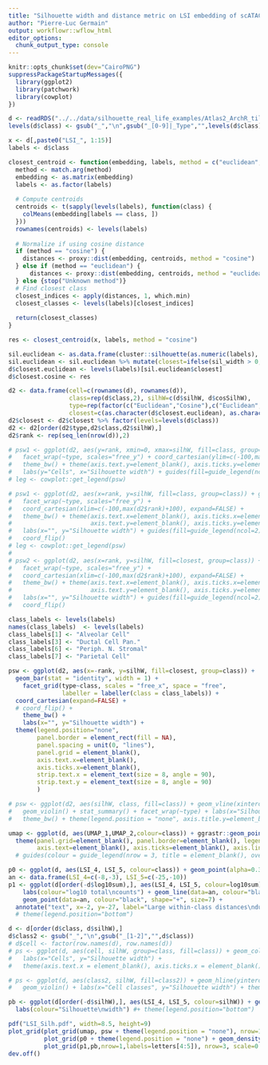 ```yaml
---
title: "Silhouette width and distance metric on LSI embedding of scATAC"
author: "Pierre-Luc Germain"
output: workflowr::wflow_html
editor_options: 
  chunk_output_type: console
---
```


```r
knitr::opts_chunk$set(dev="CairoPNG")
suppressPackageStartupMessages({
  library(ggplot2)
  library(patchwork)
  library(cowplot)
})
```

```r
d <- readRDS("../../data/silhouette_real_life_examples/Atlas2_ArchR_tiles_ndim15_LSI.rds")
levels(d$class) <- gsub("_","\n",gsub("_[0-9]|_Type","",levels(d$class)))
```

```r
x <- d[,paste0("LSI_", 1:15)]
labels <- d$class

closest_centroid <- function(embedding, labels, method = c("euclidean", "cosine")) {
  method <- match.arg(method)
  embedding <- as.matrix(embedding)
  labels <- as.factor(labels)
  
  # Compute centroids
  centroids <- t(sapply(levels(labels), function(class) {
    colMeans(embedding[labels == class, ])
  }))
  rownames(centroids) <- levels(labels)
  
  # Normalize if using cosine distance
  if (method == "cosine") {
    distances <- proxy::dist(embedding, centroids, method = "cosine")
  } else if (method == "euclidean") {
      distances <- proxy::dist(embedding, centroids, method = "euclidean")
  } else {stop("Unknown method")}
  # Find closest class
  closest_indices <- apply(distances, 1, which.min)
  closest_classes <- levels(labels)[closest_indices]
  
  return(closest_classes)
}

res <- closest_centroid(x, labels, method = "cosine")

sil.euclidean <- as.data.frame(cluster::silhouette(as.numeric(labels), dist(x, method="euclidean")))
sil.euclidean <- sil.euclidean %>% mutate(closest=ifelse(sil_width > 0, cluster, neighbor))
d$closest.euclidean <- levels(labels)[sil.euclidean$closest]
d$closest.cosine <- res
```

```r
d2 <- data.frame(cell=c(rownames(d), rownames(d)),
                 class=rep(d$class,2), silhW=c(d$silhW, d$cosSilhW), 
                 type=rep(factor(c("Euclidean","Cosine"),c("Euclidean","Cosine")), each=nrow(d)),
                 closest=c(as.character(d$closest.euclidean), as.character(d$closest.cosine)))
d2$closest <- d2$closest %>% factor(levels=levels(d$class))
d2 <- d2[order(d2$type,d2$class,d2$silhW),]
d2$rank <- rep(seq_len(nrow(d)),2)

# psw1 <- ggplot(d2, aes(y=rank, xmin=0, xmax=silhW, fill=class, group=class)) + geom_ribbon() + 
#   facet_wrap(~type, scales="free_y") + coord_cartesian(ylim=c(-100,max(d2$rank)+100), expand=FALSE) +
#   theme_bw() + theme(axis.text.y=element_blank(), axis.ticks.y=element_blank()) +
#   labs(y="Cells", x="Silhouette width") + guides(fill=guide_legend(ncol=2))
# leg <- cowplot::get_legend(psw)

# psw1 <- ggplot(d2, aes(x=rank, y=silhW, fill=class, group=class)) + geom_bar(stat = "identity", width = 1) + 
#   facet_wrap(~type, scales="free_y") + 
#   coord_cartesian(xlim=c(-100,max(d2$rank)+100), expand=FALSE) +
#   theme_bw() + theme(axis.text.x=element_blank(), axis.ticks.x=element_blank(), 
#                      axis.text.y=element_blank(), axis.ticks.y=element_blank()) +
#   labs(x="", y="Silhouette width") + guides(fill=guide_legend(ncol=2)) + 
#   coord_flip()
# leg <- cowplot::get_legend(psw)
# 
# psw2 <- ggplot(d2, aes(x=rank, y=silhW, fill=closest, group=class)) + geom_bar(stat = "identity", width = 1) + 
#   facet_wrap(~type, scales="free_y") + 
#   coord_cartesian(xlim=c(-100,max(d2$rank)+100), expand=FALSE) +
#   theme_bw() + theme(axis.text.x=element_blank(), axis.ticks.x=element_blank(),
#                      axis.text.y=element_blank(), axis.ticks.y=element_blank()) +
#   labs(x="", y="Silhouette width") + guides(fill=guide_legend(ncol=2)) + 
#   coord_flip()

class_labels <- levels(labels)
names(class_labels)  <- levels(labels)
class_labels[1] <- "Alveolar Cell"
class_labels[3] <- "Ductal Cell Pan."
class_labels[6] <- "Periph. N. Stromal"
class_labels[7] <- "Parietal Cell"

psw <- ggplot(d2, aes(x=-rank, y=silhW, fill=closest, group=class)) + 
  geom_bar(stat = "identity", width = 1) + 
    facet_grid(type~class, scales = "free_x", space = "free",
               labeller = labeller(class = class_labels)) + 
  coord_cartesian(expand=FALSE) + 
  # coord_flip() + 
    theme_bw() + 
    labs(x="", y="Silhouette width") +
  theme(legend.position="none", 
        panel.border = element_rect(fill = NA), 
        panel.spacing = unit(0, "lines"),
        panel.grid = element_blank(),
        axis.text.x=element_blank(), 
        axis.ticks.x=element_blank(),
        strip.text.x = element_text(size = 8, angle = 90), 
        strip.text.y = element_text(size = 8, angle = 90)
        )

# psw <- ggplot(d2, aes(silhW, class, fill=class)) + geom_vline(xintercept=0) + 
#   geom_violin() + stat_summary() + facet_wrap(~type) + labs(x="Silhouette widths") +
#   theme_bw() + theme(legend.position = "none", axis.title.y=element_blank())

umap <- ggplot(d, aes(UMAP_1,UMAP_2,colour=class)) + ggrastr::geom_point_rast(size=0.3) + theme_bw() + 
  theme(panel.grid=element_blank(), panel.border=element_blank(), legend.position = "none",
        axis.text=element_blank(), axis.ticks=element_blank(), axis.line=element_line())
  # guides(colour = guide_legend(nrow = 3, title = element_blank(), override.aes = list(size=4)))
```


```r
p0 <- ggplot(d, aes(LSI_4, LSI_5, colour=class)) + geom_point(alpha=0.3, size=0.3) + theme_bw()
an <- data.frame(LSI_4=c(-8,-3), LSI_5=c(-25,-10))
p1 <- ggplot(d[order(-d$log10sum),], aes(LSI_4, LSI_5, colour=log10sum)) + geom_point() + theme_bw() + scale_colour_viridis_c() +
    labs(colour="log10 total\ncounts") + geom_line(data=an, colour="black", linetype="dashed") +
    geom_point(data=an, colour="black", shape="+", size=7) +
  annotate("text", x=-2, y=-27, label="Large within-class distances\ndue to library size differences", hjust=0, size=3)
  # theme(legend.position="bottom")

d <- d[order(d$class, d$silhW),]
d$class2 <- gsub("_","\n",gsub("_[1-2]","",d$class))
# d$cell <- factor(row.names(d), row.names(d))
# ps <- ggplot(d, aes(cell, silhW, group=class, fill=class)) + geom_col(position="dodge") + 
#   labs(x="Cells", y="Silhouette width") + 
#   theme(axis.text.x = element_blank(), axis.ticks.x = element_blank())

# ps <- ggplot(d, aes(class2, silhW, fill=class2)) + geom_hline(yintercept=0, linetype="dashed") +
#   geom_violin() + labs(x="Cell classes", y="Silhouette width") + theme_bw() + theme(legend.position="none")

pb <- ggplot(d[order(-d$silhW),], aes(LSI_4, LSI_5, colour=silhW)) + geom_point() + theme_bw() + scale_color_gradient2(breaks=c(-0.5,0,0.5)) + 
  labs(colour="Silhouette\nwidth") #+ theme(legend.position="bottom")
```


```r
pdf("LSI_Silh.pdf", width=8.5, height=9)
plot_grid(plot_grid(umap, psw + theme(legend.position = "none"), nrow=1, labels="auto", rel_widths=c(2, 3.5)),
          plot_grid(p0 + theme(legend.position = "none") + geom_density2d(color="black", size=0.2), leg, labels=c("c",NA), rel_widths = c(5,2)),
          plot_grid(p1,pb,nrow=1,labels=letters[4:5]), nrow=3, scale=0.95, rel_heights = c(4,3,3))
dev.off()
```


